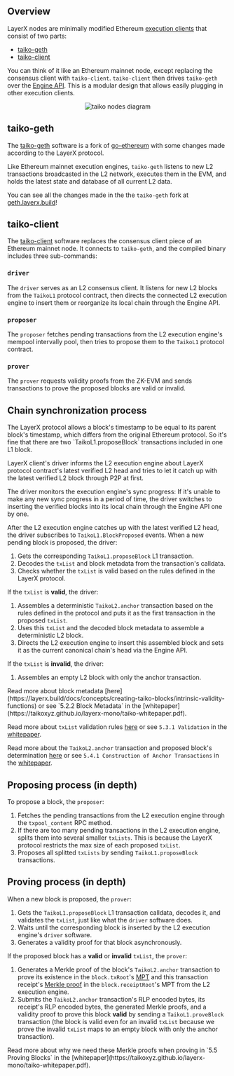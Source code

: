 
## Overview

LayerX nodes are minimally modified Ethereum [execution clients](https://ethereum.org/en/glossary/#execution-client) that consist of two parts:
- [taiko-geth](https://github.com/taikoxyz/taiko-geth)
- [taiko-client](https://github.com/taikoxyz/taiko-client)

You can think of it like an Ethereum mainnet node, except replacing the consensus client with `taiko-client`. `taiko-client` then drives `taiko-geth` over the [Engine API](https://github.com/ethereum/execution-apis/tree/main/src/engine). This is a modular design that allows easily plugging in other execution clients. 

<center>
    <Image src="/images/diagrams/concepts/taiko-nodes/taiko-nodes.png" alt="taiko nodes diagram" width={400} height={400} />
</center>

## taiko-geth

The [taiko-geth](https://github.com/taikoxyz/taiko-geth) software is a fork of [go-ethereum](https://github.com/ethereum/go-ethereum) with some changes made according to the LayerX protocol.

Like Ethereum mainnet execution engines, `taiko-geth` listens to new L2 transactions broadcasted in the L2 network, executes them in the EVM, and holds the latest state and database of all current L2 data.

You can see all the changes made in the the `taiko-geth` fork at [geth.layerx.build](https://geth.layerx.build)!

## taiko-client

The [taiko-client](https://github.com/taikoxyz/taiko-client) software replaces the consensus client piece of an Ethereum mainnet node. It connects to `taiko-geth`, and the compiled binary includes three sub-commands:

### `driver`

The `driver` serves as an L2 consensus client. It listens for new L2 blocks from the `TaikoL1` protocol contract, then directs the connected L2 execution engine to insert them or reorganize its local chain through the Engine API.

### `proposer`

The `proposer` fetches pending transactions from the L2 execution engine's mempool intervally pool, then tries to propose them to the `TaikoL1` protocol contract.

### `prover`

The `prover` requests validity proofs from the ZK-EVM and sends transactions to prove the proposed blocks are valid or invalid.

## Chain synchronization process

<Callout type="info" emoji="ℹ️">
The LayerX protocol allows a block's timestamp to be equal to its parent block's timestamp, which differs from the original Ethereum protocol. So it's fine that there are two `TaikoL1.proposeBlock` transactions included in one L1 block.
</Callout>
  
LayerX client's driver informs the L2 execution engine about LayerX protocol contract's latest verified L2 head and tries to let it catch up with the latest verified L2 block through P2P at first.

The driver monitors the execution engine's sync progress: If it's unable to make any new sync progress in a period of time, the driver switches to inserting the verified blocks into its local chain through the Engine API one by one.

After the L2 execution engine catches up with the latest verified L2 head, the driver subscribes to `TaikoL1.BlockProposed` events. When a new pending block is proposed, the driver:

1. Gets the corresponding `TaikoL1.proposeBlock` L1 transaction.
2. Decodes the `txList` and block metadata from the transaction's calldata.
3. Checks whether the `txList` is valid based on the rules defined in the LayerX protocol.

If the `txList` is **valid**, the driver:

1. Assembles a deterministic `TaikoL2.anchor` transaction based on the rules defined in the protocol and puts it as the first transaction in the proposed `txList`.
2. Uses this `txList` and the decoded block metadata to assemble a deterministic L2 block.
3. Directs the L2 execution engine to insert this assembled block and sets it as the current canonical chain's head via the Engine API.

If the `txList` is **invalid**, the driver:

1. Assembles an empty L2 block with only the anchor transaction.

<Callout type="info" emoji="ℹ️">
Read more about block metadata [here](https://layerx.build/docs/concepts/creating-taiko-blocks/intrinsic-validity-functions) or see `5.2.2 Block Metadata` in the [whitepaper](https://taikoxyz.github.io/layerx-mono/taiko-whitepaper.pdf).

Read more about `txList` validation rules [here](https://layerx.build/docs/concepts/creating-taiko-blocks/intrinsic-validity-functions) or see `5.3.1 Validation` in the [whitepaper](https://taikoxyz.github.io/layerx-mono/taiko-whitepaper.pdf).

Read more about the `TaikoL2.anchor` transaction and proposed block's determination [here](https://layerx.build/docs/concepts/creating-taiko-blocks/anchor-transaction) or see `5.4.1 Construction of Anchor Transactions` in the [whitepaper](https://taikoxyz.github.io/layerx-mono/taiko-whitepaper.pdf).
</Callout>

## Proposing process (in depth)
To propose a block, the `proposer`:

1. Fetches the pending transactions from the L2 execution engine through the `txpool_content` RPC method.
2. If there are too many pending transactions in the L2 execution engine, splits them into several smaller `txLists`. This is because the LayerX protocol restricts the max size of each proposed `txList`.
3. Proposes all splitted `txLists` by sending `TaikoL1.proposeBlock` transactions.

## Proving process (in depth)

When a new block is proposed, the `prover`:

1. Gets the `TaikoL1.proposeBlock` L1 transaction calldata, decodes it, and validates the `txList`, just like what the `driver` software does.
2. Waits until the corresponding block is inserted by the L2 execution engine's `driver` software.
3. Generates a validity proof for that block asynchronously.

If the proposed block has a **valid** or **invalid** `txList`, the `prover`:

1. Generates a Merkle proof of the block's `TaikoL2.anchor` transaction to prove its existence in the `block.txRoot`'s [MPT](https://ethereum.org/en/developers/docs/data-structures-and-encoding/patricia-merkle-trie/) and this transaction receipt's [Merkle proof](https://rollup-glossary.vercel.app/other-terms#merkle-proofs) in the `block.receiptRoot`'s MPT from the L2 execution engine.
2. Submits the `TaikoL2.anchor` transaction's RLP encoded bytes, its receipt's RLP encoded bytes, the generated Merkle proofs, and a validity proof to prove this block **valid** by sending a `TaikoL1.proveBlock` transaction (the block is valid even for an invalid `txList` because we prove the invalid `txList` maps to an empty block with only the anchor transaction).

<Callout type="info" emoji="ℹ️">
Read more about why we need these Merkle proofs when proving in `5.5 Proving Blocks` in the [whitepaper](https://taikoxyz.github.io/layerx-mono/taiko-whitepaper.pdf).
</Callout>
